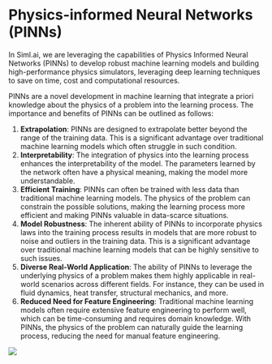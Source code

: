 # Physics-informed Neural Networks (PINNs)

In Siml.ai, we are leveraging the capabilities of Physics Informed Neural Networks (PINNs) to develop robust machine learning models and building high-performance physics simulators, leveraging deep learning techniques to save on time, cost and computational resources.

PINNs are a novel development in machine learning that integrate a priori knowledge about the physics of a problem into the learning process. The importance and benefits of PINNs can be outlined as follows:

1. **Extrapolation**: PINNs are designed to extrapolate better beyond the range of the training data. This is a significant advantage over traditional machine learning models which often struggle in such condition.
2. **Interpretability**: The integration of physics into the learning process enhances the interpretability of the model. The parameters learned by the network often have a physical meaning, making the model more understandable.
3. **Efficient Training**: PINNs can often be trained with less data than traditional machine learning models. The physics of the problem can constrain the possible solutions, making the learning process more efficient and making PINNs valuable in data-scarce situations.
4. **Model Robustness**: The inherent ability of PINNs to incorporate physics laws into the training process results in models that are more robust to noise and outliers in the training data. This is a significant advantage over traditional machine learning models that can be highly sensitive to such issues.
5. **Diverse Real-World Application**: The ability of PINNs to leverage the underlying physics of a problem makes them highly applicable in real-world scenarios across different fields. For instance, they can be used in fluid dynamics, heat transfer, structural mechanics, and more.
6. **Reduced Need for Feature Engineering**: Traditional machine learning models often require extensive feature engineering to perform well, which can be time-consuming and requires domain knowledge. With PINNs, the physics of the problem can naturally guide the learning process, reducing the need for manual feature engineering.

![](/img/signal-over-city.png)